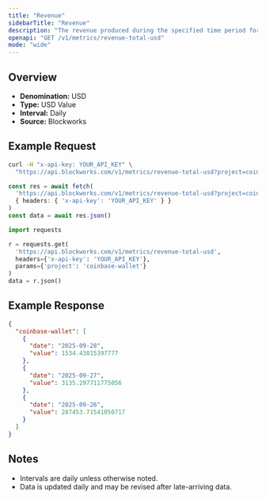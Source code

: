 ```yaml
---
title: "Revenue"
sidebarTitle: "Revenue"
description: "The revenue produced during the specified time period for given project."
openapi: "GET /v1/metrics/revenue-total-usd"
mode: "wide"
---
```


## Overview

- **Denomination:** USD
- **Type:** USD Value
- **Interval:** Daily
- **Source:** Blockworks

## Example Request

<CodeGroup>

```bash cURL
curl -H "x-api-key: YOUR_API_KEY" \
  "https://api.blockworks.com/v1/metrics/revenue-total-usd?project=coinbase-wallet"
```

```typescript TypeScript
const res = await fetch(
  'https://api.blockworks.com/v1/metrics/revenue-total-usd?project=coinbase-wallet',
  { headers: { 'x-api-key': 'YOUR_API_KEY' } }
)
const data = await res.json()
```

```python Python
import requests

r = requests.get(
  'https://api.blockworks.com/v1/metrics/revenue-total-usd',
  headers={'x-api-key': 'YOUR_API_KEY'},
  params={'project': 'coinbase-wallet'}
)
data = r.json()
```

</CodeGroup>

## Example Response

```json
{
  "coinbase-wallet": [
    {
      "date": "2025-09-28",
      "value": 1534.43015397777
    },
    {
      "date": "2025-09-27",
      "value": 3135.297711775056
    },
    {
      "date": "2025-09-26",
      "value": 287453.71541050717
    }
  ]
}
```

## Notes
- Intervals are daily unless otherwise noted.
- Data is updated daily and may be revised after late-arriving data.